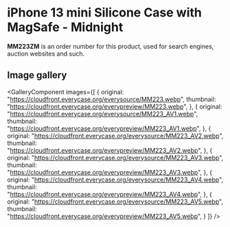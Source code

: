 
# iPhone 13 mini Silicone Case with MagSafe - Midnight

<Callout type='info' emoji='👉🏻'>**MM223ZM** is an order number for this product, used for search engines, auction websites and such.</Callout>

## Image gallery

<GalleryComponent
    images={[
      {
        original: "https://cloudfront.everycase.org/everysource/MM223.webp",
        thumbnail: "https://cloudfront.everycase.org/everypreview/MM223.webp",
      },
      {
        original: "https://cloudfront.everycase.org/everysource/MM223_AV1.webp",
        thumbnail: "https://cloudfront.everycase.org/everypreview/MM223_AV1.webp",
      },
      {
        original: "https://cloudfront.everycase.org/everysource/MM223_AV2.webp",
        thumbnail: "https://cloudfront.everycase.org/everypreview/MM223_AV2.webp",
      },
      {
        original: "https://cloudfront.everycase.org/everysource/MM223_AV3.webp",
        thumbnail: "https://cloudfront.everycase.org/everypreview/MM223_AV3.webp",
      },
      {
        original: "https://cloudfront.everycase.org/everysource/MM223_AV4.webp",
        thumbnail: "https://cloudfront.everycase.org/everypreview/MM223_AV4.webp",
      },
      {
        original: "https://cloudfront.everycase.org/everysource/MM223_AV5.webp",
        thumbnail: "https://cloudfront.everycase.org/everypreview/MM223_AV5.webp",
      }
    ]}
  />
